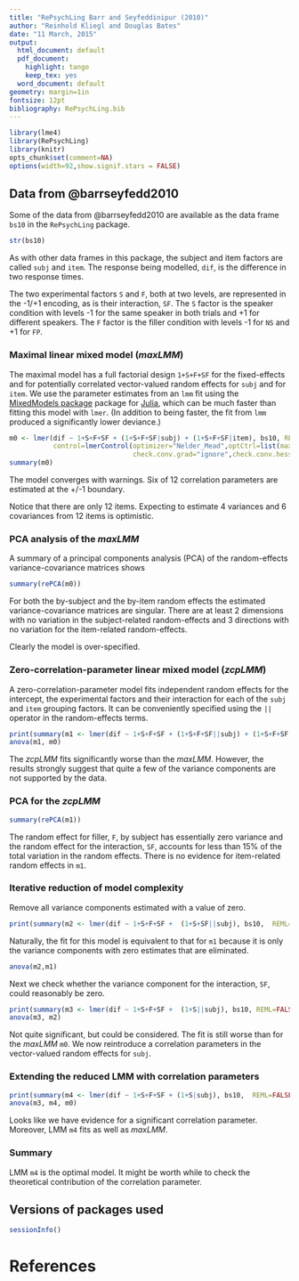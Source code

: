 ```yaml
---
title: "RePsychLing Barr and Seyfeddinipur (2010)"
author: "Reinhold Kliegl and Douglas Bates"
date: "11 March, 2015"
output:
  html_document: default
  pdf_document:
    highlight: tango
    keep_tex: yes
  word_document: default
geometry: margin=1in
fontsize: 12pt
bibliography: RePsychLing.bib
---
```

<!-- 
%\VignetteEngine{knitr::knitr}
%\VignetteIndexEntry{RePsychLing Barr and Seyfeddinipur (2010)}
-->

```r
library(lme4)
library(RePsychLing)
library(knitr)
opts_chunk$set(comment=NA)
options(width=92,show.signif.stars = FALSE)
```

## Data from @barrseyfedd2010

Some of the data from @barrseyfedd2010 are available as the data frame `bs10` in the `RePsychLing` package.  

```r
str(bs10)
```

As with other data frames in this package, the subject and item factors are called `subj` and `item`.  The response being modelled, `dif`, is the difference in two response times.

The two experimental factors `S` and `F`, both at two levels, are represented in the -1/+1 encoding, as is their interaction, `SF`.  The `S` factor is the speaker condition with levels -1 for the same speaker in both trials and +1 for different speakers.  The `F` factor is the filler condition with levels -1 for `NS` and +1 for `FP`.

### Maximal linear mixed model (_maxLMM_)

The maximal model has a full factorial design `1+S+F+SF` for the fixed-effects and for potentially correlated vector-valued random effects for `subj` and for `item`.  We use the parameter estimates from an `lmm` fit using the [MixedModels package](https://github.com/dmbates/MixedModels.jl) package for [Julia](http://julialang.org), which can be much faster than fitting this model with `lmer`. (In addition to being faster, the fit from `lmm` produced a significantly lower deviance.)

```r
m0 <- lmer(dif ~ 1+S+F+SF + (1+S+F+SF|subj) + (1+S+F+SF|item), bs10, REML=FALSE, start=thcvg$bs10$m0,
           control=lmerControl(optimizer="Nelder_Mead",optCtrl=list(maxfun=1L),
                               check.conv.grad="ignore",check.conv.hess="ignore"))
summary(m0)
```

The model converges with warnings. Six of 12 correlation parameters are estimated at the +/-1 boundary. 

Notice that there are only 12 items.  Expecting to estimate 4 variances and 6 covariances from 12 items is optimistic.

### PCA analysis of the _maxLMM_

A summary of a principal components analysis (PCA) of the random-effects variance-covariance
matrices shows
```r
summary(rePCA(m0))
```

For both the by-subject and the by-item random effects the estimated variance-covariance matrices are singular.  There are at least 2 dimensions with no variation in the subject-related random-effects and 3 directions with no variation for the item-related random-effects.

Clearly the model is over-specified.

### Zero-correlation-parameter linear mixed model (_zcpLMM_)

A zero-correlation-parameter model fits independent random effects for the intercept, the experimental factors and their interaction for each of the `subj` and `item` grouping factors.
It can be conveniently specified using the `||` operator in the random-effects terms.
```r
print(summary(m1 <- lmer(dif ~ 1+S+F+SF + (1+S+F+SF||subj) + (1+S+F+SF||item), bs10, REML=FALSE)), corr=FALSE)
anova(m1, m0)
```

The _zcpLMM_ fits significantly worse than the _maxLMM_. However, the results strongly suggest that quite a few of the variance components are not supported by the data. 

### PCA for the _zcpLMM_


```r
summary(rePCA(m1))
```

The random effect for filler, `F`, by subject has essentially zero variance and the random effect for the interaction, `SF`, accounts for less than 15% of the total variation in the random effects.  There is no evidence for item-related random effects in `m1`.

### Iterative reduction of model complexity

Remove all variance components estimated with a value of zero. 

```r
print(summary(m2 <- lmer(dif ~ 1+S+F+SF +  (1+S+SF||subj), bs10,  REML=FALSE)), corr=FALSE)
```

Naturally, the fit for this model is equivalent to that for `m1` because it is only the variance components with zero estimates that are eliminated.
```r
anova(m2,m1)
```

Next we check whether the variance component for the interaction, `SF`, could reasonably be zero.

```r
print(summary(m3 <- lmer(dif ~ 1+S+F+SF +  (1+S||subj), bs10, REML=FALSE)), corr=FALSE)
anova(m3, m2)
```

Not quite significant, but could be considered. The fit is still worse than for the _maxLMM_ `m0`. We now reintroduce a correlation parameters in the vector-valued random effects for `subj`.

### Extending the reduced LMM with correlation parameters

```r
print(summary(m4 <- lmer(dif ~ 1+S+F+SF + (1+S|subj), bs10,  REML=FALSE)), corr=FALSE)
anova(m3, m4, m0)
```

Looks like we have evidence for a significant correlation parameter. Moreover, LMM `m4` fits as well as _maxLMM_. 

### Summary

LMM `m4` is the optimal model. It might be worth while to check the theoretical contribution of the correlation parameter.  

## Versions of packages used
```r
sessionInfo()
```

# References

